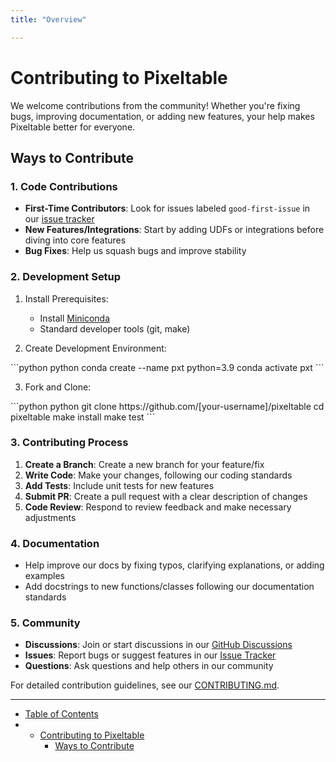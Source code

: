 ```yaml
---
title: "Overview"

---
```


# Contributing to Pixeltable

We welcome contributions from the community! Whether you're fixing bugs, improving documentation, or adding new features, your help makes Pixeltable better for everyone.

## Ways to Contribute

### 1. Code Contributions

* **First-Time Contributors**: Look for issues labeled `good-first-issue` in our [issue tracker](https://github.com/pixeltable/pixeltable/issues)
* **New Features/Integrations**: Start by adding UDFs or integrations before diving into core features
* **Bug Fixes**: Help us squash bugs and improve stability

### 2. Development Setup

1. Install Prerequisites:

   * Install [Miniconda](https://docs.anaconda.com/free/miniconda/index.html)
   * Standard developer tools (git, make)

2. Create Development Environment:

<CodeGroup>
  ```python python
  conda create --name pxt python=3.9
  conda activate pxt
  ```
</CodeGroup>

3. Fork and Clone:

<CodeGroup>
  ```python python
  git clone https://github.com/[your-username]/pixeltable
  cd pixeltable
  make install
  make test
  ```
</CodeGroup>

### 3. Contributing Process

1. **Create a Branch**: Create a new branch for your feature/fix
2. **Write Code**: Make your changes, following our coding standards
3. **Add Tests**: Include unit tests for new features
4. **Submit PR**: Create a pull request with a clear description of changes
5. **Code Review**: Respond to review feedback and make necessary adjustments

### 4. Documentation

* Help improve our docs by fixing typos, clarifying explanations, or adding examples
* Add docstrings to new functions/classes following our documentation standards

### 5. Community

* **Discussions**: Join or start discussions in our [GitHub Discussions](https://github.com/pixeltable/pixeltable/discussions)
* **Issues**: Report bugs or suggest features in our [Issue Tracker](https://github.com/pixeltable/pixeltable/issues)
* **Questions**: Ask questions and help others in our community

For detailed contribution guidelines, see our [CONTRIBUTING.md](https://github.com/pixeltable/pixeltable/blob/main/CONTRIBUTING.md).

***

* [Table of Contents](#)
* * [Contributing to Pixeltable](#contributing-to-pixeltable)
    * [Ways to Contribute](#ways-to-contribute)
